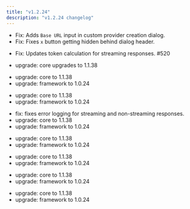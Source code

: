 ```yaml
---
title: "v1.2.24"
description: "v1.2.24 changelog"
---
```

<Update label="Bifrost(HTTP)" description="v1.2.24">

- Fix: Adds `Base URL` input in custom provider creation dialog.
- Fix: Fixes `x` button getting hidden behind dialog header.

</Update>
<Update label="Core" description="v1.2.24">

- Fix: Updates token calculation for streaming responses. #520

</Update>
<Update label="Framework" description="v1.2.24">

- upgrade: core upgrades to 1.1.38

</Update>
<Update label="governance" description="v1.2.24">

- upgrade: core to 1.1.38
- upgrade: framework to 1.0.24

</Update>
<Update label="jsonparser" description="v1.2.24">

- upgrade: core to 1.1.38
- upgrade: framework to 1.0.24

</Update>
<Update label="logging" description="v1.2.24">

- fix: fixes error logging for streaming and non-streaming responses.
- upgrade: core to 1.1.38
- upgrade: framework to 1.0.24

</Update>
<Update label="maxim" description="v1.2.24">

- upgrade: core to 1.1.38
- upgrade: framework to 1.0.24

</Update>
<Update label="mocker" description="v1.2.24">

- upgrade: core to 1.1.38
- upgrade: framework to 1.0.24

</Update>
<Update label="semanticcache" description="v1.2.24">

- upgrade: core to 1.1.38
- upgrade: framework to 1.0.24

</Update>
<Update label="telemetry" description="v1.2.24">

- upgrade: core to 1.1.38
- upgrade: framework to 1.0.24

</Update>
